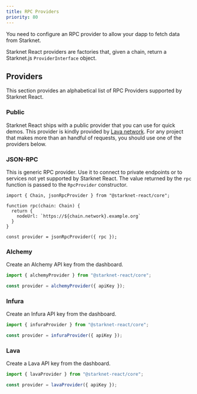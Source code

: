 ```yaml
---
title: RPC Providers
priority: 80
---
```


You need to configure an RPC provider to allow your dapp to fetch data from
Starknet.

Starknet React providers are factories that, given a chain, return a Starknet.js
`ProviderInterface` object.

## Providers

This section provides an alphabetical list of RPC Providers supported by
Starknet React.

### Public

Starknet React ships with a public provider that you can use for quick demos.
This provider is kindly provided by [Lava network](https://www.lavanet.xyz/).
For any project that makes more than an handful of requests, you should use one
of the providers below.

### JSON-RPC

This is generic RPC provider. Use it to connect to private endpoints or to
services not yet supported by Starknet React. The value returned by the `rpc`
function is passed to the `RpcProvider` constructor.

```tsx
import { Chain, jsonRpcProvider } from "@starknet-react/core";

function rpc(chain: Chain) {
  return {
    nodeUrl: `https://${chain.network}.example.org`
  }
}

const provider = jsonRpcProvider({ rpc });
```

### Alchemy

Create an Alchemy API key from the dashboard.

```ts
import { alchemyProvider } from "@starknet-react/core";

const provider = alchemyProvider({ apiKey });
```

### Infura

Create an Infura API key from the dashboard.

```ts
import { infuraProvider } from "@starknet-react/core";

const provider = infuraProvider({ apiKey });
```

### Lava

Create a Lava API key from the dashboard.

```ts
import { lavaProvider } from "@starknet-react/core";

const provider = lavaProvider({ apiKey });
```

